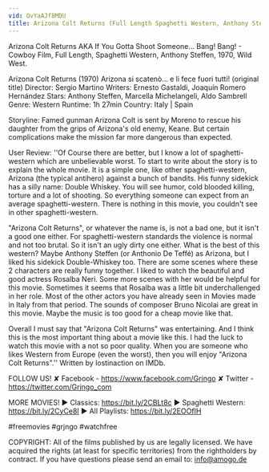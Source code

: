 ```yaml
---
vid: OvYaAJf8MDU
title: Arizona Colt Returns (Full Length Spaghetti Western, Anthony Steffen, Cowboy Film, 1970)
---
```


Arizona Colt Returns AKA If You Gotta Shoot Someone... Bang! Bang! - Cowboy Film, Full Length, Spaghetti Western, Anthony Steffen, 1970, Wild West.

Arizona Colt Returns (1970)
Arizona si scatenò... e li fece fuori tutti! (original title)
Director: Sergio Martino
Writers: Ernesto Gastaldi, Joaquín Romero Hernández
Stars: Anthony Steffen, Marcella Michelangeli, Aldo Sambrell
Genre: Western
Runtime: 1h 27min
Country: Italy | Spain

Storyline:
Famed gunman Arizona Colt is sent by Moreno to rescue his daughter from the grips of Arizona's old enemy, Keane. But certain complications make the mission far more dangerous than expected.

User Review:
''Of Course there are better, but I know a lot of spaghetti-western which are unbelievable worst. To start to write about the story is to explain the whole movie. It is a simple one, like other spaghetti-western, Arizona (the typical antihero) against a bunch of bandits. His funny sidekick has a silly name: Double Whiskey. You will see humor, cold blooded killing, torture and a lot of shooting. So everything someone can expect from an average spaghetti-western. There is nothing in this movie, you couldn't see in other spaghetti-western.

"Arizona Colt Returns", or whatever the name is, is not a bad one, but it isn't a good one either. For spaghetti-western standards the violence is normal and not too brutal. So it isn't an ugly dirty one either. What is the best of this western? Maybe Anthony Steffen (or Anthonio De Teffé) as Arizona, but I liked his sidekick Double-Whiskey too. There are some scenes where these 2 characters are really funny together. I liked to watch the beautiful and good actress Rosalba Neri. Some more scenes with her would be helpful for this movie. Sometimes it seems that Rosalba was a little bit underchallenged in her role. Most of the other actors you have already seen in Movies made in Italy from that period. The sounds of composer Bruno Nicolai are great in this movie. Maybe the music is too good for a cheap movie like that.

Overall I must say that "Arizona Colt Returns" was entertaining. And I think this is the most important thing about a movie like this. I had the luck to watch this movie with a not so poor quality. When you are someone who likes Western from Europe (even the worst), then you will enjoy "Arizona Colt Returns".'' Written by lostinaction on IMDb.

FOLLOW US!
✘ Facebook - https://www.facebook.com/Grjngo
✘ Twitter - https://twitter.com/Grjngo_com

MORE MOVIES! 
► Classics: https://bit.ly/2CBLt8c 
► Spaghetti Western: https://bit.ly/2CyCe8I 
► All Playlists: https://bit.ly/2EOOfIH 

#freemovies #grjngo #watchfree

COPYRIGHT: All of the films published by us are legally licensed. We have acquired the rights (at least for specific territories) from the rightholders by contract. If you have questions please send an email to: info@amogo.de